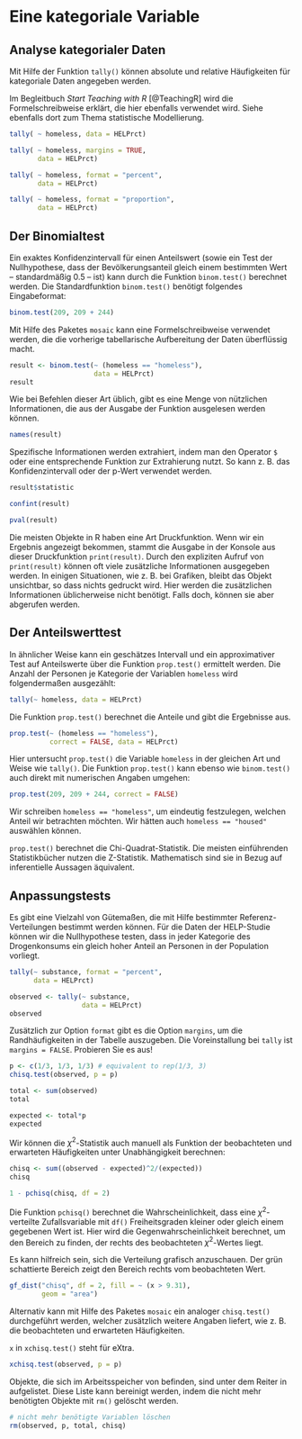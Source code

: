# Eine kategoriale Variable

## Analyse kategorialer Daten 
\index{Kategoriale Daten}

Mit Hilfe der Funktion `tally()` können absolute und relative Häufigkeiten für kategoriale Daten angegeben werden.

::: {.tiefereinsteigen data-latex="{tiefereinsteigen}"}
Im Begleitbuch *Start Teaching with R* [@TeachingR] wird die Formelschreibweise erklärt, die hier ebenfalls verwendet wird. Siehe ebenfalls dort zum Thema statistische Modellierung.
:::

\index{Tabellierungen}
\index{format Option}
\index{Kontingenztabellen}

```r
tally( ~ homeless, data = HELPrct)
```

```r
tally( ~ homeless, margins = TRUE, 
       data = HELPrct)
```
\index{margins Option}

```r
tally( ~ homeless, format = "percent", 
       data = HELPrct)
```

```r
tally( ~ homeless, format = "proportion", 
       data = HELPrct)
```
\index{tally()}

## Der Binomialtest
\index{Binomialtest}
Ein exaktes Konfidenzintervall für einen Anteilswert (sowie ein Test der Nullhypothese, dass der Bevölkerungsanteil gleich einem bestimmten Wert -- standardmäßig 0.5 -- ist) kann durch die Funktion `binom.test()` berechnet werden. Die Standardfunktion `binom.test()` benötigt folgendes Eingabeformat: 
```r
binom.test(209, 209 + 244)
```

\index{binom.test()}
Mit Hilfe des Paketes `mosaic` kann eine Formelschreibweise verwendet werden, die die vorherige tabellarische Aufbereitung der Daten überflüssig macht. 

```r
result <- binom.test(~ (homeless == "homeless"), 
                     data = HELPrct)
result
```

Wie bei Befehlen dieser Art üblich, gibt es eine Menge von nützlichen Informationen, die aus der Ausgabe der Funktion ausgelesen werden können. 

```r
names(result)
```

Spezifische Informationen werden extrahiert, indem man den Operator `$` oder eine entsprechende Funktion zur Extrahierung nutzt. So kann z.\ B. das Konfidenzintervall oder der p-Wert verwendet werden. 

```r
result$statistic
```

```r
confint(result)
```
\index{names()}
\index{confint()}

```r
pval(result)
```

::: {.tiefereinsteigen data-latex="{tiefereinsteigen}"}
Die meisten Objekte in R haben eine Art Druckfunktion. Wenn wir ein Ergebnis angezeigt bekommen, stammt die Ausgabe in der Konsole  aus dieser Druckfunktion `print(result)`. Durch den expliziten Aufruf von `print(result)` können oft viele zusätzliche Informationen ausgegeben werden. In einigen Situationen, wie z.\ B. bei Grafiken, bleibt das Objekt unsichtbar, so dass nichts gedruckt wird. Hier werden die zusätzlichen Informationen üblicherweise nicht benötigt. Falls doch, können sie aber abgerufen werden.
:::

\index{pval()}
\index{print()}

## Der Anteilswerttest 
In ähnlicher Weise kann ein geschätzes Intervall und ein approximativer Test auf Anteilswerte über die Funktion `prop.test()` ermittelt werden. Die Anzahl der Personen je Kategorie der Variablen `homeless` wird folgendermaßen ausgezählt:

```r
tally(~ homeless, data = HELPrct)
```

Die Funktion `prop.test()` berechnet die Anteile und gibt die Ergebnisse aus. 

```r
prop.test(~ (homeless == "homeless"), 
          correct = FALSE, data = HELPrct)
```
\index{correct Option}
\index{prop.test()}

Hier untersucht `prop.test()` die Variable `homeless` in der gleichen Art und Weise wie `tally()`. Die Funktion `prop.test()` kann ebenso wie `binom.test()` auch direkt mit numerischen Angaben umgehen:  

```r
prop.test(209, 209 + 244, correct = FALSE)
```

::: {.infobox data-latex="{infobox}"}
Wir schreiben `homeless == "homeless"`, um eindeutig festzulegen, welchen Anteil wir betrachten möchten. Wir hätten auch `homeless == "housed"` auswählen können.

`prop.test()` berechnet die Chi-Quadrat-Statistik. Die meisten einführenden Statistikbücher nutzen die Z-Statistik. Mathematisch sind sie in Bezug auf inferentielle Aussagen äquivalent.
:::

\index{names()}

## Anpassungstests

\index{Anpassungstests}
Es gibt eine Vielzahl von Gütemaßen, die mit Hilfe bestimmter Referenz-Verteilungen bestimmt werden können. Für die Daten der HELP-Studie können wir die Nullhypothese testen, dass in jeder Kategorie des Drogenkonsums ein gleich hoher Anteil an Personen in der Population vorliegt.

```r
tally(~ substance, format = "percent", 
      data = HELPrct)
```

```r
observed <- tally(~ substance, 
                  data = HELPrct)
observed
```

::: {.achtung data-latex="{achtung}"}
Zusätzlich zur Option `format` gibt es die Option `margins`, um die Randhäufigkeiten in der Tabelle auszugeben. Die Voreinstallung bei `tally` ist `margins = FALSE`. Probieren Sie es aus!
:::

\index{margins Option}
\index{chisq.test()}

```r
p <- c(1/3, 1/3, 1/3) # equivalent to rep(1/3, 3) 
chisq.test(observed, p = p)
```

```r
total <- sum(observed)
total
```

```r
expected <- total*p
expected
```

\index{sum()}
Wir können die $\chi^2$-Statistik auch manuell als Funktion der beobachteten und erwarteten Häufigkeiten unter Unabhängigkeit berechnen:

```r
chisq <- sum((observed - expected)^2/(expected))
chisq
```

```r
1 - pchisq(chisq, df = 2)
```

::: {.note data-latex="{note}"}
Die Funktion `pchisq()` berechnet die Wahrscheinlichkeit, dass eine $\chi^2$-verteilte Zufallsvariable mit `df()` Freiheitsgraden kleiner oder gleich einem gegebenen Wert ist. Hier wird die Gegenwahrscheinlichkeit berechnet, um den Bereich zu finden, der rechts des beobachteten $\chi^2$-Wertes liegt.
:::

\index{pchisq()}
Es kann hilfreich sein, sich die Verteilung grafisch anzuschauen. Der grün schattierte Bereich zeigt den Bereich rechts vom beobachteten Wert. 
\index{fill Option}
\index{geom Option}
\index{gf\_dist()}

```r
gf_dist("chisq", df = 2, fill = ~ (x > 9.31), 
        geom = "area")
```

Alternativ kann  mit Hilfe des Paketes `mosaic` ein analoger `chisq.test()` durchgeführt werden, welcher zusätzlich weitere Angaben liefert, wie z.\ B. die beobachteten und erwarteten Häufigkeiten.

::: {.note data-latex="{note}"}
`x` in `xchisq.test()` steht für eXtra.
:::

```r
xchisq.test(observed, p = p)
```

::: {.note data-latex="{note}"}
Objekte, die sich im Arbeitsspeicher von \textsf{R} befinden, sind unter dem Reiter \textsc{Environment} in \textsf{RStudio} aufgelistet. Diese Liste kann bereinigt werden, indem die nicht mehr benötigten Objekte mit `rm()` gelöscht werden.
:::

\index{xchisq.test()}
\index{pchisq()}

```r
# nicht mehr benötigte Variablen löschen
rm(observed, p, total, chisq)
```
